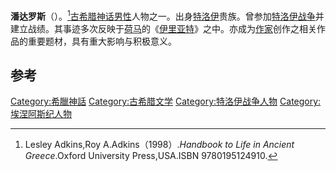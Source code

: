 {{expand|time=2013-10-16T15:13:26+00:00}}
{{Infobox deity|type=Greek
| image = Kirk-TroilusCressidaAct1.jpg
| caption =潘达罗斯的艺术形象
| name = 潘达罗斯
| father = 吕卡翁
}}
'''潘达罗斯'''（{{lang-en|Pandarus}}）。<ref>Lesley Adkins,Roy A.Adkins（1998）.''Handbook to Life in Ancient Greece''.Oxford University Press,USA.ISBN 9780195124910.</ref>[[古希腊神话|古希腊神话]][[男性|男性]]人物之一。出身[[特洛伊|特洛伊]]贵族。曾参加[[特洛伊战争|特洛伊战争]]并建立战绩。其事迹多次反映于[[荷马|荷马]]的《[[伊里亚特|伊里亚特]]》之中。亦成为[[作家|作家]]创作之相关作品的重要题材，具有重大影响与积极意义。

== 参考 ==
{{reflist}}

{{Characters in the Iliad}}
{{Authority control}}

[[Category:希臘神話|Category:希臘神話]]
[[Category:古希腊文学|Category:古希腊文学]]
[[Category:特洛伊战争人物|Category:特洛伊战争人物]]
[[Category:埃涅阿斯纪人物|Category:埃涅阿斯纪人物]]